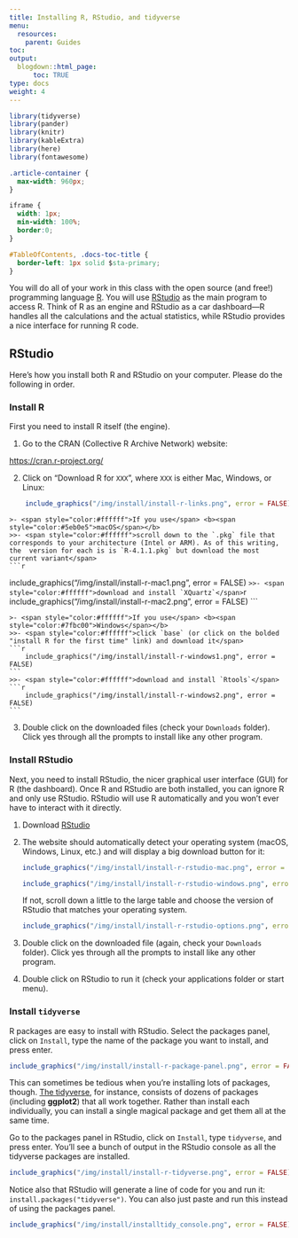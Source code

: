 ```yaml
---
title: Installing R, RStudio, and tidyverse
menu:
  resources:
    parent: Guides
toc:
output:
  blogdown::html_page:
      toc: TRUE
type: docs
weight: 4
---
```


```r
library(tidyverse)
library(pander)
library(knitr)
library(kableExtra)
library(here)
library(fontawesome)
```

```css
.article-container {
  max-width: 960px;
}

iframe {
  width: 1px;
  min-width: 100%;
  border:0;
}

#TableOfContents, .docs-toc-title {
  border-left: 1px solid $sta-primary;
}
```

You will do all of your work in this class with the open source (and free!) programming language [R](https://cran.r-project.org/). You will use [RStudio](https://www.rstudio.com/) as the main program to access R. Think of R as an engine and RStudio as a car dashboard—R handles all the calculations and the actual statistics, while RStudio provides a nice interface for running R code.

<!--
## RStudio.cloud

Both R and RStudio are free, but it can sometimes be a pain to install and configure. To make life easier, you can use the free version of [RStudio.cloud](http://rstudio.cloud/) which lets you run a full instance of RStudio in your web browser with some limited capacity. However this means you won't have to install anything on your computer to get started with R. Over the course of the semester, you may want to wean yourself off of the service and install both R and RStudio these things locally.
-->

## RStudio

Here's how you install both R and RStudio on your computer. Please do the following in order.

### Install R

First you need to install R itself (the engine).

1. Go to the CRAN (Collective R Archive Network) website:
<center>

[https://cran.r-project.org/](https://cran.r-project.org/)

</center>

2. Click on "Download R for `XXX`", where `XXX` is either Mac, Windows, or Linux:
```r
    include_graphics("/img/install/install-r-links.png", error = FALSE)
```
    >- <span style="color:#ffffff">If you use</span> <b><span style="color:#5eb0e5">macOS</span></b> 
    >>- <span style="color:#ffffff">scroll down to the `.pkg` file that corresponds to your architecture (Intel or ARM). As of this writing, the  version for each is is `R-4.1.1.pkg` but download the most current variant</span>
    ```r
include_graphics("/img/install/install-r-mac1.png", error = FALSE)
    ```
    >>- <span style="color:#ffffff">download and install `XQuartz`</span>
    ```r
include_graphics("/img/install/install-r-mac2.png", error = FALSE)
    ```
    
    >- <span style="color:#ffffff">If you use</span> <b><span style="color:#7fbc00">Windows</span></b>
    >>- <span style="color:#ffffff">click `base` (or click on the bolded "install R for the first time" link) and download it</span>
    ```r
        include_graphics("/img/install/install-r-windows1.png", error = FALSE)
    ```
    >>- <span style="color:#ffffff">download and install `Rtools`</span>
    ```r
        include_graphics("/img/install/install-r-windows2.png", error = FALSE)
    ```
    
3. Double click on the downloaded files (check your `Downloads` folder). Click yes through all the prompts to install like any other program.


### Install RStudio

Next, you need to install RStudio, the nicer graphical user interface (GUI) for R (the dashboard). Once R and RStudio are both installed, you can ignore R and only use RStudio. RStudio will use R automatically and you won't ever have to interact with it directly.

1. Download [RStudio](https://www.rstudio.com/products/rstudio/download/#download)

2. The website should automatically detect your operating system (macOS, Windows, Linux, etc.) and will display a big download button for it:

    ```r
    include_graphics("/img/install/install-r-rstudio-mac.png", error = FALSE)
    ```
    
    ```r
    include_graphics("/img/install/install-r-rstudio-windows.png", error = FALSE)
    ```

    If not, scroll down a little to the large table and choose the version of RStudio that matches your operating system.
    
    ```r
    include_graphics("/img/install/install-r-rstudio-options.png", error = FALSE)
    ```

3. Double click on the downloaded file (again, check your `Downloads` folder). Click yes through all the prompts to install like any other program.

4. Double click on RStudio to run it (check your applications folder or start menu).


### Install `tidyverse`

R packages are easy to install with RStudio. Select the packages panel, click on `Install`, type the name of the package you want to install, and press enter.

```r
include_graphics("/img/install/install-r-package-panel.png", error = FALSE)
```
This can sometimes be tedious when you're installing lots of packages, though. [The tidyverse](https://www.tidyverse.org/), for instance, consists of dozens of packages (including **ggplot2**) that all work together. Rather than install each individually, you can install a single magical package and get them all at the same time.

Go to the packages panel in RStudio, click on `Install`, type `tidyverse`, and press enter. You'll see a bunch of output in the RStudio console as all the tidyverse packages are installed.

```r
include_graphics("/img/install/install-r-tidyverse.png", error = FALSE)
```

Notice also that RStudio will generate a line of code for you and run it: `install.packages("tidyverse")`. You can also just paste and run this instead of using the packages panel.

```r
include_graphics("/img/install/installtidy_console.png", error = FALSE)
```
